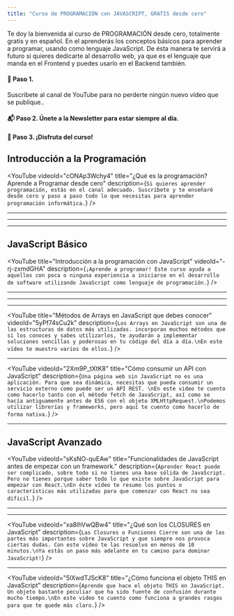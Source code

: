 ```yaml
---
title: "Curso de PROGRAMACIÓN con JAVASCRIPT, GRATIS desde cero"
---
```


Te doy la bienvenida al curso de PROGRAMACIÓN desde cero, totalmente gratis y en español.
En el aprenderás los conceptos básicos para aprender a programar, usando como lenguaje JavaScript.
De ésta manera te servirá a futuro si quieres dedicarte al desarrollo web,
ya que es el lenguaje que manda en el Frontend y puedes usarlo en el Backend también.

#### 🎥 Paso 1.

Suscríbete al canal de YouTube para no perderte ningún nuevo vídeo que se publique..

<YouTubeBtn channelId="UCJgGc8pQO1lv04VXrBxA_Hg" />

#### 📬 Paso 2. Únete a la Newsletter para estar siempre al día.

<NewsletterFormCard size="landing" />

#### 🍿 Paso 3. ¡Disfruta del curso!

## Introducción a la Programación

<YouTube
  videoId="cONAp3Wchy4"
  title="¿Qué es la programación? Aprende a Programar desde cero"
  description={`Si quieres aprender programación, estás en el canal adecuado. Suscríbete y te enseñaré desde cero y paso a paso todo lo que necesitas para aprender programación informática.`}
/>

---

<YouTube
  videoId="xw6v-WI1TVc"
  title="¿Qué es un bucle?"
  description="¿Estás aprendiendo programación y tienes dudas con algunos conceptos? Estás en el canal adecuado. Suscríbete y te enseñaré paso a paso desde cero lo que necesitas para adentrarte en el mundo de la programación y el desarrollo web"
/>

---

<YouTube
  videoId="2YNej0zUSnU"
  title="Programación Orientada a Objetos - ¿Qué es una Clase?"
  description="¿Estás aprendiendo programación y tienes dudas? Estás en el canal adecuado. Suscríbete y te enseñaré paso a paso y desde cero los conceptos necesarios para que puedas adentrarte en este mundo del desarrollo de software"
/>

---

## JavaScript Básico

<YouTube
  title="Introducción a la programación con JavaScript"
  videoId="-rj-zxmdGHA"
  description={`¡Aprende a programar! Este curso ayuda a aquellos con poca o ninguna experiencia a iniciarse en el desarrollo de software utilizando JavaScript como lenguaje de programación.`}
/>

---

<YouTube
  title="Cómo funcionan los bucles / loops"
  videoId="5ct-3tDiRUY"
  description="Todo lo que necesitas saber sobre los bucles, una excelente herramienta para poder repetir acciones sin repetir código."
/>

---

<YouTube
  title="Tipos de datos en JavaScript."
  videoId="lcuLBCleWGE"
  description="Te explico todo acerca de los tipos de datos en JavaScript: OBJETO, ARRAY, NUMBER y STRING. Además, van a haber ejemplos para que aprendas más rápido y practiques con codigo real."
/>

---

<YouTube
  title="Métodos de Arrays en JavaScript que debes conocer"
  videoId="5yPf74sCu2k"
  description={`Los Arrays en JavaScript son una de las estructuras de datos más utilizadas. incorporan muchos métodos que si los conoces y sabes utilizarlos, te ayudarán a implementar soluciones sencillas y poderosas en tu código del día a día.\nEn este vídeo te muestro varios de ellos.`}
/>

---

<YouTube
  videoId="2Xm9P_tXtK8"
  title="Cómo consumir un API con JavaScript"
  description={`Una página web sin JavaScript no es una aplicación. Para que sea dinámica, necesitas que pueda consumir un servicio externo como puede ser un API REST.
\nEn este video te cuento como hacerlo tanto con el método fetch de JavaScript, así como se hacía antiguamente antes de ES6 con el objeto XMLHttpRequest.\nPodemos utilizar librerías y frameworks, pero aquí te cuento como hacerlo de forma nativa.`}
/>

---

## JavaScript Avanzado

<YouTube
  videoId="sKsNO-quEAw"
  title="Funcionalidades de JavaScript antes de empezar con un framework."
  description={`Aprender React puede ser complicado, sobre todo si no tienes una base sólida de JavaScript. Pero no tienes porque saber todo lo que existe sobre JavaScript para empezar con React.\nEn éste vídeo te resumo los puntos o características más utilizadas para que comenzar con React no sea dificil.`}
/>

---

<YouTube
  videoId="rKK1q7nFt7M"
  title="¿Cómo funcionan las Promises y el Async/Await?"
  description="¿Tienes dudas con las #romises y el Async/Await de JavaScript? No te pierdas este video dónde te resuelvo las dudas."
/>

---

<YouTube
  videoId="xa8lhVwQBw4"
  title="¿Qué son los CLOSURES en JavaScript"
  description={`Las Closures o Funciones Cierre son una de las partes más importantes sobre JavaScript y que siempre nos provoca ciertas dudas. Con este vídeo te las resuelvo en menos de 10 minutos.\nYa estás un paso más adelante en tu camino para dominar JavaScript!`}
/>

---

<YouTube
  videoId="5lXwdTJScK8"
  title="¿Cómo funciona el objeto THIS en JavaScript"
  description={`Aprende que hace el objeto THIS en JavaScript. Un objeto bastante peculiar que ha sido fuente de confusión durante mucho tiempo.\nEn este video te cuento como funciona a grandes rasgos para que te quede más claro.`}
/>
